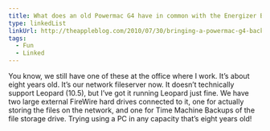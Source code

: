 ```yaml
---
title: What does an old Powermac G4 have in common with the Energizer Bunny?
type: linkedList
linkUrl: http://theappleblog.com/2010/07/30/bringing-a-powermac-g4-back-to-life
tags:
  - Fun
  - Linked
---
```


You know, we still have one of these at the office where I work. It’s about eight years old. It’s our network fileserver now. It doesn’t technically support Leopard (10.5), but I’ve got it running Leopard just fine. We have two large external FireWire hard drives connected to it, one for actually storing the files on the network, and one for Time Machine Backups of the file storage drive. Trying using a PC in any capacity that’s eight years old!
